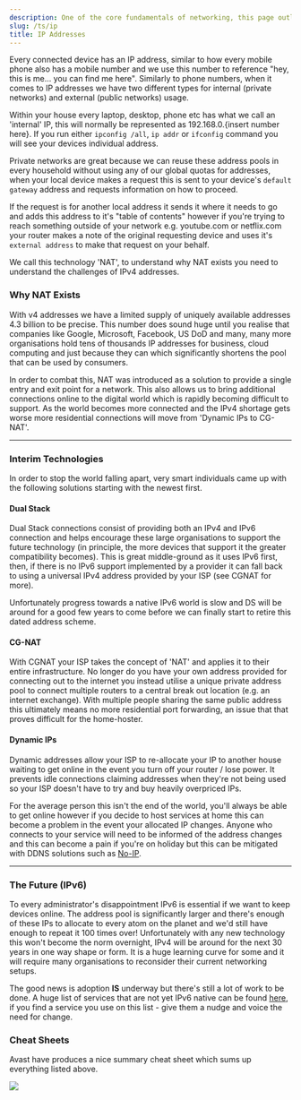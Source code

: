 ```yaml
---
description: One of the core fundamentals of networking, this page outlines the types of addresses you will come across and how you can work around them.
slug: /ts/ip
title: IP Addresses
---
```


Every connected device has an IP address, similar to how every mobile phone also has a mobile number and we use this number to reference "hey, this is me... you can find me here". Similarly to phone numbers, when it comes to IP addresses we have two different types for internal (private networks) and external (public networks) usage. 

Within your house every laptop, desktop, phone etc has what we call an 'internal' IP, this will normally be represented as 192.168.0.{insert number here}. If you run either `ipconfig /all`, `ip addr` or `ifconfig` command you will see your devices individual address. 

Private networks are great because we can reuse these address pools in every household without using any of our global quotas for addresses, when your local device makes a request this is sent to your device's `default gateway` address and requests information on how to proceed. 

If the request is for another local address it sends it where it needs to go and adds this address to it's "table of contents" however if you're trying to reach something outside of your network e.g. youtube.com or netflix.com your router makes a note of the original requesting device and uses it's `external address` to make that request on your behalf. 

We call this technology 'NAT', to understand why NAT exists you need to understand the challenges of IPv4 addresses. 
  
### Why NAT Exists
  
With v4 addresses we have a limited supply of uniquely available addresses 4.3 billion to be precise. This number does sound huge until you realise that companies like Google, Microsoft, Facebook, US DoD and many, many more organisations hold tens of thousands IP addresses for business, cloud computing and just because they can which significantly shortens the pool that can be used by consumers. 
  
In order to combat this, NAT was introduced as a solution to provide a single entry and exit point for a network. This also allows us to bring additional connections online to the digital world which is rapidly becoming difficult to support. As the world becomes more connected and the IPv4 shortage gets worse more residential connections will move from 'Dynamic IPs to CG-NAT'.

--- 

### Interim Technologies

In order to stop the world falling apart, very smart individuals came up with the following solutions starting with the newest first.
  
#### Dual Stack
  
Dual Stack connections consist of providing both an IPv4 and IPv6 connection and helps encourage these large organisations to support the future technology (in principle, the more devices that support it the greater compatibility becomes). This is great middle-ground as it uses IPv6 first, then, if there is no IPv6 support implemented by a provider it can fall back to using a universal IPv4 address provided by your ISP (see CGNAT for more). 

Unfortunately progress towards a native IPv6 world is slow and DS will be around for a good few years to come before we can finally start to retire this dated address scheme.

#### CG-NAT
  
With CGNAT your ISP takes the concept of 'NAT' and applies it to their entire infrastructure. No longer do you have your own address provided for connecting out to the internet you instead utilise a unique private address pool to connect multiple routers to a central break out location (e.g. an internet exchange). With multiple people sharing the same public address this ultimately means no more residential port forwarding, an issue that that proves difficult for the home-hoster.

#### Dynamic IPs
  
Dynamic addresses allow your ISP to re-allocate your IP to another house waiting to get online in the event you turn off your router / lose power. It prevents idle connections claiming addresses when they're not being used so your ISP doesn't have to try and buy heavily overpriced IPs. 

For the average person this isn't the end of the world, you'll always be able to get online however if you decide to host services at home this can become a problem in the event your allocated IP changes. Anyone who connects to your service will need to be informed of the address changes and this can become a pain if you're on holiday but this can be mitigated with DDNS solutions such as [No-IP](https://noip.com).
 
---  
  
### The Future (IPv6)

To every administrator's disappointment IPv6 is essential if we want to keep devices online. The address pool is significantly larger and there's enough of these IPs to allocate to every atom on the planet and we'd still have enough to repeat it 100 times over! Unfortunately with any new technology this won't become the norm overnight, IPv4 will be around for the next 30 years in one way shape or form. It is a huge learning curve for some and it will require many organisations to reconsider their current networking setups. 

The good news is adoption **IS** underway but there's still a lot of work to be done. A huge list of services that are not yet IPv6 native can be found [here](https://whynoipv6.com/), if you find a service you use on this list - give them a nudge and voice the need for change.
  
### Cheat Sheets
  
Avast have produces a nice summary cheat sheet which sums up everything listed above.
  
<img src="https://thot.uk/api/shares/Y5NDAzN/files/3e16b992-724f-47d6-bd70-e133c0eca81e?download=false"/>
